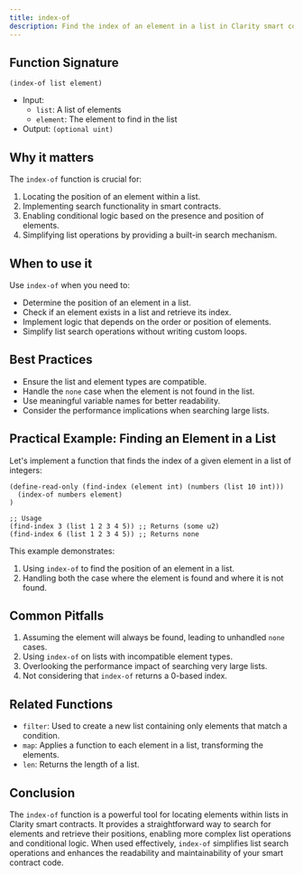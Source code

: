 ```yaml
---
title: index-of
description: Find the index of an element in a list in Clarity smart contracts.
---
```


## Function Signature

```clarity
(index-of list element)
```

- Input: 
  - `list`: A list of elements
  - `element`: The element to find in the list
- Output: `(optional uint)`

## Why it matters

The `index-of` function is crucial for:

1. Locating the position of an element within a list.
2. Implementing search functionality in smart contracts.
3. Enabling conditional logic based on the presence and position of elements.
4. Simplifying list operations by providing a built-in search mechanism.

## When to use it

Use `index-of` when you need to:

- Determine the position of an element in a list.
- Check if an element exists in a list and retrieve its index.
- Implement logic that depends on the order or position of elements.
- Simplify list search operations without writing custom loops.

## Best Practices

- Ensure the list and element types are compatible.
- Handle the `none` case when the element is not found in the list.
- Use meaningful variable names for better readability.
- Consider the performance implications when searching large lists.

## Practical Example: Finding an Element in a List

Let's implement a function that finds the index of a given element in a list of integers:

```clarity
(define-read-only (find-index (element int) (numbers (list 10 int)))
  (index-of numbers element)
)

;; Usage
(find-index 3 (list 1 2 3 4 5)) ;; Returns (some u2)
(find-index 6 (list 1 2 3 4 5)) ;; Returns none
```

This example demonstrates:
1. Using `index-of` to find the position of an element in a list.
2. Handling both the case where the element is found and where it is not found.

## Common Pitfalls

1. Assuming the element will always be found, leading to unhandled `none` cases.
2. Using `index-of` on lists with incompatible element types.
3. Overlooking the performance impact of searching very large lists.
4. Not considering that `index-of` returns a 0-based index.

## Related Functions

- `filter`: Used to create a new list containing only elements that match a condition.
- `map`: Applies a function to each element in a list, transforming the elements.
- `len`: Returns the length of a list.

## Conclusion

The `index-of` function is a powerful tool for locating elements within lists in Clarity smart contracts. It provides a straightforward way to search for elements and retrieve their positions, enabling more complex list operations and conditional logic. When used effectively, `index-of` simplifies list search operations and enhances the readability and maintainability of your smart contract code.
